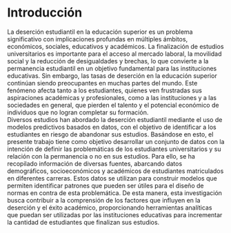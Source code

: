 # Introducción {.unnumbered}
  La deserción estudiantil en la educación superior es un problema significativo con implicaciones profundas en múltiples ámbitos, económicos, sociales, educativos y académicos. La finalización de estudios universitarios es importante para el acceso al mercado laboral, la movilidad social y la reducción de desigualdades y brechas, lo que convierte a la permanencia estudiantil en un objetivo fundamental para las instituciones educativas. Sin embargo, las tasas de deserción en la educación superior continúan siendo preocupantes en muchas partes del mundo. Este fenómeno afecta tanto a los estudiantes, quienes ven frustradas sus aspiraciones académicas y profesionales, como a las instituciones y a las sociedades en general, que pierden el talento y el potencial económico de individuos que no logran completar su formación.
  \
  Diversos estudios han abordado la deserción estudiantil mediante el uso de modelos predictivos basados en datos, con el objetivo de identificar a los estudiantes en riesgo de abandonar sus estudios. Basándose en esto, el presente trabajo tiene como objetivo desarrollar un conjunto de datos con la intención de definir las problemáticas de los estudiantes universitarios y su relación con la permanencia o no en sus estudios. Para ello, se ha recopilado información de diversas fuentes, abarcando datos demográficos, socioeconómicos y académicos de estudiantes matriculados en diferentes carreras. Estos datos se utilizan para construir modelos que permiten identificar patrones que pueden ser útiles para el diseño de normas en contra de esta problemática. De esta manera, esta investigación busca contribuir a la comprensión de los factores que influyen en la deserción y el éxito académico, proporcionando herramientas analíticas que puedan ser utilizadas por las instituciones educativas para incrementar la cantidad de estudiantes que finalizan sus estudios.
